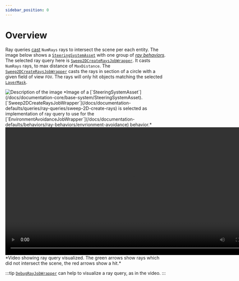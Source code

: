 ```yaml
---
sidebar_position: 0
---
```



# Overview

Ray queries [cast](https://docs.unity3d.com/Packages/com.unity.physics@1.3/manual/collision-queries.html#ray-casts) `NumRays` rays to intersect the scene per each entity. The image below shows a [`SteeringSystemAsset`](/docs/documentation-core/base-system/SteeringSystemAsset) with one group of [*ray behaviors*](/docs/documentation-core/behaviors/ray-behaviors/overview). The selected ray query here is [`Sweep2DCreateRaysJobWrapper`](/docs/documentation-defaults/queries/ray-queries/sweep-2D-create-rays). It casts `NumRays` rays, to max distance of `MaxDistance`. The [`Sweep2DCreateRaysJobWrapper`](/docs/documentation-defaults/queries/ray-queries/sweep-2D-create-rays) casts the rays in section of a circle with a given field of view `FOV`. The rays will only hit objects matching the selected [`LayerMask`](https://docs.unity3d.com/ScriptReference/LayerMask.html). 

<img src="/img/core/RayQuery.png" alt="Description of the image"/>
*Image of a [`SteeringSystemAsset`](/docs/documentation-core/base-system/SteeringSystemAsset). [`Sweep2DCreateRaysJobWrapper`](/docs/documentation-defaults/queries/ray-queries/sweep-2D-create-rays) is selected as implementation of ray query to use for the [`EnvironmentAvoidanceJobWrapper`](/docs/documentation-defaults/behaviors/ray-behaviors/envrionment-avoidance) behavior.*

<video controls width="800">
    <source src="/videos/Raycasts.mp4" type="video/mp4" />
    Your browser does not support the video tag.
</video>
*Video showing ray query visualized. The green arrows show rays which did not intersect the scene, the red arrows show a hit.*

:::tip
[`DebugRayJobWrapper`](/docs/documentation-defaults/behaviors/ray-behaviors/debug-rays) can help to visualize a ray query, as in the video.
:::